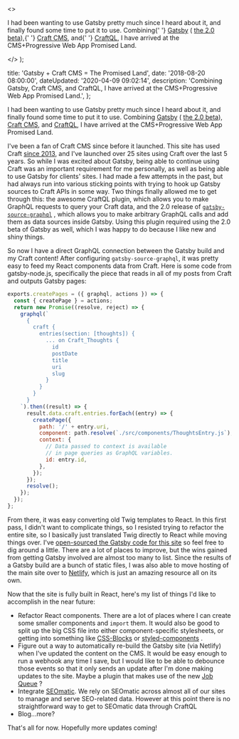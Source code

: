   <>
    <p>
      I had been wanting to use Gatsby pretty much since I heard about it, and
      finally found some time to put it to use. Combining{' '}
      <a href="https://gatsbyjs.org/">Gatsby</a> (
      <a href="https://next.gatsbyjs.org/">the 2.0 beta</a>),{' '}
      <a href="https://craftcms.com/">Craft CMS</a>, and{' '}
      <a href="https://github.com/markhuot/craftql">CraftQL</a>, I have arrived
      at the CMS+Progressive Web App Promised Land.
    </p>
  </>
);


  title: 'Gatsby + Craft CMS = The Promised Land',
  date: '2018-08-20 08:00:00',
  dateUpdated: '2020-04-09 09:02:14',
  description:
    'Combining Gatsby, Craft CMS, and CraftQL, I have arrived at the CMS+Progressive Web App Promised Land.',
};

I had been wanting to use Gatsby pretty much since I heard about it, and finally found some time to put it to use. Combining [Gatsby](https://gatsbyjs.org/) ( [the 2.0 beta](https://next.gatsbyjs.org/)), [Craft CMS](https://craftcms.com/), and [CraftQL](https://github.com/markhuot/craftql), I have arrived at the CMS+Progressive Web App Promised Land.

I've been a fan of Craft CMS since before it launched. This site has used Craft [since 2013](/thoughts/2013/07/15/new-site-design), and I've launched over 25 sites using Craft over the last 5 years. So while I was excited about Gatsby, being able to continue using Craft was an important requirement for me personally, as well as being able to use Gatsby for clients' sites. I had made a few attempts in the past, but had always run into various sticking points with trying to hook up Gatsby sources to Craft APIs in some way. Two things finally allowed me to get through this: the awesome CraftQL plugin, which allows you to make GraphQL requests to query your Craft data, and the 2.0 release of [`gatsby-source-graphql`](https://www.npmjs.com/package/gatsby-source-graphql) , which allows you to make arbitrary GraphQL calls and add them as data sources inside Gatsby. Using this plugin required using the 2.0 beta of Gatsby as well, which I was happy to do because I like new and shiny things.

So now I have a direct GraphQL connection between the Gatsby build and my Craft content! After configuring `gatsby-source-graphql`, it was pretty easy to feed my React components data from Craft. Here is some code from gatsby-node.js, specifically the piece that reads in all of my posts from Craft and outputs Gatsby pages:

```javascript
exports.createPages = ({ graphql, actions }) => {
  const { createPage } = actions;
  return new Promise((resolve, reject) => {
    graphql(`
      {
        craft {
          entries(section: [thoughts]) {
            ... on Craft_Thoughts {
              id
              postDate
              title
              uri
              slug
            }
          }
        }
      }
    `).then((result) => {
      result.data.craft.entries.forEach((entry) => {
        createPage({
          path: '/' + entry.uri,
          component: path.resolve(`./src/components/ThoughtsEntry.js`),
          context: {
            // Data passed to context is available
            // in page queries as GraphQL variables.
            id: entry.id,
          },
        });
      });
      resolve();
    });
  });
};
```

From there, it was easy converting old Twig templates to React. In this first pass, I didn't want to complicate things, so I resisted trying to refactor the entire site, so I basically just translated Twig directly to React while moving things over. I've [open-sourced the Gatsby code for this site](https://github.com/danieltott/dtott-gatsby) so feel free to dig around a little. There are a lot of places to improve, but the wins gained from getting Gatsby involved are almost too many to list. Since the results of a Gatsby build are a bunch of static files, I was also able to move hosting of the main site over to [Netlify](https://www.netlify.com/), which is just an amazing resource all on its own.

Now that the site is fully built in React, here's my list of things I'd like to accomplish in the near future:

- Refactor React components. There are a lot of places where I can create some smaller components and `import` them. It would also be good to split up the big CSS file into either component-specific stylesheets, or getting into something like [CSS-Blocks](https://css-blocks.com/) or [styled-components](https://github.com/styled-components/styled-components) .
- Figure out a way to automatically re-build the Gatsby site (via Netlify) when I've updated the content on the CMS. It would be easy enough to run a webhook any time I save, but I would like to be able to debounce those events so that it only sends an update after I'm done making updates to the site. Maybe a plugin that makes use of the new [Job Queue](https://docs.craftcms.com/v3/config/#queue-component) ?
- Integrate [SEOmatic](https://github.com/nystudio107/craft-seomatic/). We rely on SEOmatic across almost all of our sites to manage and serve SEO-related data. However at this point there is no straightforward way to get to SEOmatic data through CraftQL
- Blog...more?

That's all for now. Hopefully more updates coming!
